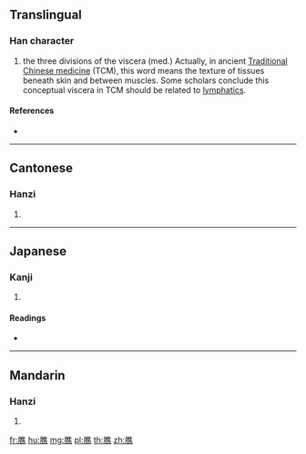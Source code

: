 {{character info/new}}
==Translingual==

===Han character===
{{Han char|rn=130|rad=肉|as=12|sn=16|four=70231|canj=BOGF}}

# the three divisions of the viscera (med.) Actually, in ancient [[w:Traditional Chinese Medicine|Traditional Chinese medicine]] (TCM), this word means the texture of tissues beneath skin and between muscles. Some scholars conclude this conceptual viscera in TCM should be related to [[:w:lymphatics|lymphatics]].

====References====
* {{Han ref|kx=0994.330|dkj=29890|dj=1446.140|hdz=32112.040|uh=81B2|ud=33202|bh=EAF1|bd=60145}}

----

==Cantonese==

===Hanzi===
{{yue-hanzi|jyut=|y=jiu1}}

# {{defn|lang=yue|sort=肉12}}

----

==Japanese==

===Kanji===
{{ja-kanji|grade=|rs=肉12}}

# {{defn|lang=ja|sort=肉12}}

====Readings====
* {{ja-readings|on=[[しょう]] (shō)|kun=[[みのわた]] (minowata)|nanori=}}

----

==Mandarin==

===Hanzi===
{{cmn-hanzi|pin=[[hū]] ([[hu1]]), [[jiāo]] ([[jiao1]]), [[wǔ]] ([[wu3]])|wg=hu<sup>1</sup>, chiao<sup>1</sup>, wu<sup>3</sup>}}

# {{defn|lang=cmn|sort=肉12}}

[[fr:膲]]
[[hu:膲]]
[[mg:膲]]
[[pl:膲]]
[[th:膲]]
[[zh:膲]]